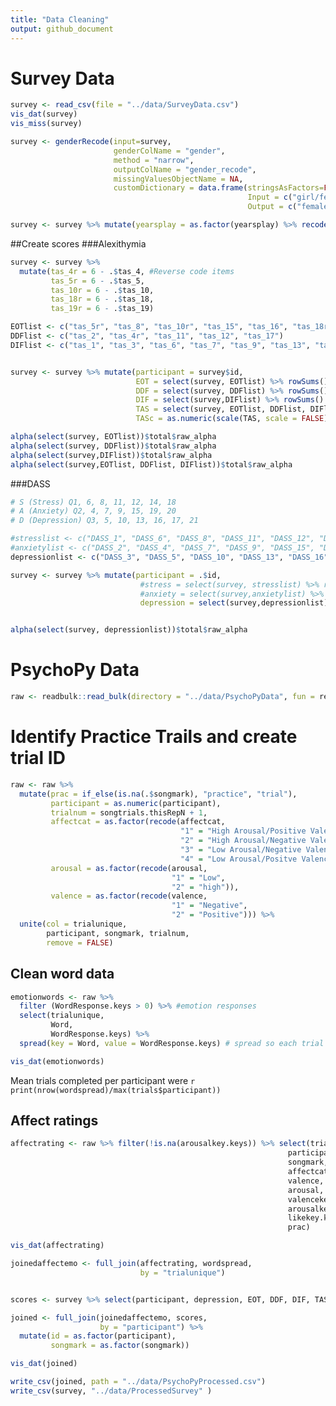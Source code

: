 ```yaml
---
title: "Data Cleaning"
output: github_document
---
```


# Survey Data 
```r
survey <- read_csv(file = "../data/SurveyData.csv")
vis_dat(survey) 
vis_miss(survey) 

survey <- genderRecode(input=survey, 
                       genderColName = "gender", 
                       method = "narrow",
                       outputColName = "gender_recode", 
                       missingValuesObjectName = NA,
                       customDictionary = data.frame(stringsAsFactors=FALSE,
                                                     Input = c("girl/female"),
                                                     Output = c("female")))

survey <- survey %>% mutate(yearsplay = as.factor(yearsplay) %>% recode("6" = "5+"))
```

##Create scores 
###Alexithymia
```r
survey <- survey %>% 
  mutate(tas_4r = 6 - .$tas_4, #Reverse code items
         tas_5r = 6 - .$tas_5,
         tas_10r = 6 - .$tas_10,
         tas_18r = 6 - .$tas_18,
         tas_19r = 6 - .$tas_19)

EOTlist <- c("tas_5r", "tas_8", "tas_10r", "tas_15", "tas_16", "tas_18r", "tas_19r", "tas_20")
DDFlist <- c("tas_2", "tas_4r", "tas_11", "tas_12", "tas_17")
DIFlist <- c("tas_1", "tas_3", "tas_6", "tas_7", "tas_9", "tas_13", "tas_14")


survey <- survey %>% mutate(participant = survey$id,
                            EOT = select(survey, EOTlist) %>% rowSums() %>% as.numeric(),
                            DDF = select(survey, DDFlist) %>% rowSums() %>% as.numeric(),
                            DIF = select(survey,DIFlist) %>% rowSums() %>% as.numeric(),
                            TAS = select(survey, EOTlist, DDFlist, DIFlist) %>% rowSums() %>% as.numeric(),
                            TASc = as.numeric(scale(TAS, scale = FALSE)))

alpha(select(survey, EOTlist))$total$raw_alpha
alpha(select(survey, DDFlist))$total$raw_alpha
alpha(select(survey,DIFlist))$total$raw_alpha
alpha(select(survey,EOTlist, DDFlist, DIFlist))$total$raw_alpha 
```

###DASS
```r
# S (Stress) Q1, 6, 8, 11, 12, 14, 18
# A (Anxiety) Q2, 4, 7, 9, 15, 19, 20
# D (Depression) Q3, 5, 10, 13, 16, 17, 21 

#stresslist <- c("DASS_1", "DASS_6", "DASS_8", "DASS_11", "DASS_12", "DASS_14", "DASS_18")
#anxietylist <- c("DASS_2", "DASS_4", "DASS_7", "DASS_9", "DASS_15", "DASS_19", "DASS_20")
depressionlist <- c("DASS_3", "DASS_5", "DASS_10", "DASS_13", "DASS_16", "DASS_17", "DASS_21")

survey <- survey %>% mutate(participant = .$id,
                             #stress = select(survey, stresslist) %>% rowSums() ,
                             #anxiety = select(survey,anxietylist) %>% rowSums(),
                             depression = select(survey,depressionlist) %>% rowSums())


alpha(select(survey, depressionlist))$total$raw_alpha
```
# PsychoPy Data 

```r
raw <- readbulk::read_bulk(directory = "../data/PsychoPyData", fun = read_csv)
```

# Identify Practice Trails and create trial ID
```r
raw <- raw %>% 
  mutate(prac = if_else(is.na(.$songmark), "practice", "trial"),
         participant = as.numeric(participant),
         trialnum = songtrials.thisRepN + 1,
         affectcat = as.factor(recode(affectcat,
                                      "1" = "High Arousal/Positive Valence",
                                      "2" = "High Arousal/Negative Valence",
                                      "3" = "Low Arousal/Negative Valence",
                                      "4" = "Low Arousal/Positve Valence")),
         arousal = as.factor(recode(arousal, 
                                    "1" = "Low",
                                    "2" = "high")),
         valence = as.factor(recode(valence,
                                    "1" = "Negative",
                                    "2" = "Positive"))) %>% 
  unite(col = trialunique,
        participant, songmark, trialnum,
        remove = FALSE)
```

## Clean word data 
```r
emotionwords <- raw %>% 
  filter (WordResponse.keys > 0) %>% #emotion responses
  select(trialunique,
         Word,
         WordResponse.keys) %>% 
  spread(key = Word, value = WordResponse.keys) # spread so each trial is only 1 column

vis_dat(emotionwords)
```

Mean trials completed per participant were  `r print(nrow(wordspread)/max(trials$participant))`

## Affect ratings
```r
affectrating <- raw %>% filter(!is.na(arousalkey.keys)) %>% select(trialunique,
                                                              participant,
                                                              songmark,
                                                              affectcat, 
                                                              valence,
                                                              arousal,
                                                              valencekey.keys,
                                                              arousalkey.keys,
                                                              likekey.keys,
                                                              prac)

vis_dat(affectrating)
```

```r
joinedaffectemo <- full_join(affectrating, wordspread, 
                             by = "trialunique")


scores <- survey %>% select(participant, depression, EOT, DDF, DIF, TAS, gender_recode, musichours, yearsplay)

joined <- full_join(joinedaffectemo, scores,
                    by = "participant") %>% 
  mutate(id = as.factor(participant),
         songmark = as.factor(songmark))

vis_dat(joined)

write_csv(joined, path = "../data/PsychoPyProcessed.csv")
write_csv(survey, "../data/ProcessedSurvey" )
```






